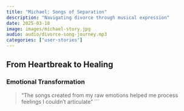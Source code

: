 ```yaml
---
title: "Michael: Songs of Separation"
description: "Navigating divorce through musical expression"
date: 2025-03-18
image: images/michael-story.jpg
audio: audio/divorce-song-journey.mp3
categories: ["user-stories"]
---
```


## From Heartbreak to Healing

### Emotional Transformation


> "The songs created from my raw emotions helped me process feelings I couldn't articulate"
```
